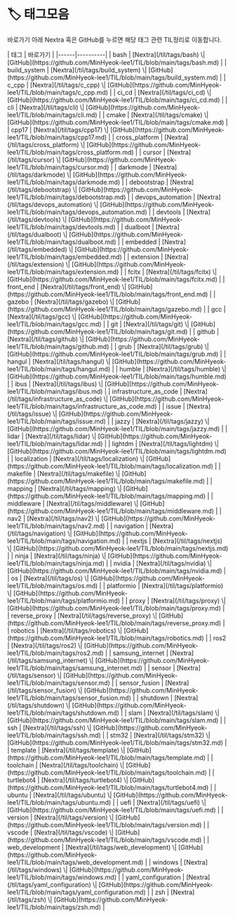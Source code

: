 
# 🏷️ 태그모음
바로가기 아래 Nextra 혹은 GitHub를 누르면 해당 태그 관련 TIL정리로 이동합니다.

<LabelIcons />
| 태그  | 바로가기 |
|------|----------|
| bash | [Nextra](/til/tags/bash) \| [GitHub](https://github.com/MinHyeok-lee1/TIL/blob/main/tags/bash.md) |
| build_system | [Nextra](/til/tags/build_system) \| [GitHub](https://github.com/MinHyeok-lee1/TIL/blob/main/tags/build_system.md) |
| c_cpp | [Nextra](/til/tags/c_cpp) \| [GitHub](https://github.com/MinHyeok-lee1/TIL/blob/main/tags/c_cpp.md) |
| ci_cd | [Nextra](/til/tags/ci_cd) \| [GitHub](https://github.com/MinHyeok-lee1/TIL/blob/main/tags/ci_cd.md) |
| cli | [Nextra](/til/tags/cli) \| [GitHub](https://github.com/MinHyeok-lee1/TIL/blob/main/tags/cli.md) |
| cmake | [Nextra](/til/tags/cmake) \| [GitHub](https://github.com/MinHyeok-lee1/TIL/blob/main/tags/cmake.md) |
| cpp17 | [Nextra](/til/tags/cpp17) \| [GitHub](https://github.com/MinHyeok-lee1/TIL/blob/main/tags/cpp17.md) |
| cross_platform | [Nextra](/til/tags/cross_platform) \| [GitHub](https://github.com/MinHyeok-lee1/TIL/blob/main/tags/cross_platform.md) |
| cursor | [Nextra](/til/tags/cursor) \| [GitHub](https://github.com/MinHyeok-lee1/TIL/blob/main/tags/cursor.md) |
| darkmode | [Nextra](/til/tags/darkmode) \| [GitHub](https://github.com/MinHyeok-lee1/TIL/blob/main/tags/darkmode.md) |
| debootstrap | [Nextra](/til/tags/debootstrap) \| [GitHub](https://github.com/MinHyeok-lee1/TIL/blob/main/tags/debootstrap.md) |
| devops_automation | [Nextra](/til/tags/devops_automation) \| [GitHub](https://github.com/MinHyeok-lee1/TIL/blob/main/tags/devops_automation.md) |
| devtools | [Nextra](/til/tags/devtools) \| [GitHub](https://github.com/MinHyeok-lee1/TIL/blob/main/tags/devtools.md) |
| dualboot | [Nextra](/til/tags/dualboot) \| [GitHub](https://github.com/MinHyeok-lee1/TIL/blob/main/tags/dualboot.md) |
| embedded | [Nextra](/til/tags/embedded) \| [GitHub](https://github.com/MinHyeok-lee1/TIL/blob/main/tags/embedded.md) |
| extension | [Nextra](/til/tags/extension) \| [GitHub](https://github.com/MinHyeok-lee1/TIL/blob/main/tags/extension.md) |
| fcitx | [Nextra](/til/tags/fcitx) \| [GitHub](https://github.com/MinHyeok-lee1/TIL/blob/main/tags/fcitx.md) |
| front_end | [Nextra](/til/tags/front_end) \| [GitHub](https://github.com/MinHyeok-lee1/TIL/blob/main/tags/front_end.md) |
| gazebo | [Nextra](/til/tags/gazebo) \| [GitHub](https://github.com/MinHyeok-lee1/TIL/blob/main/tags/gazebo.md) |
| gcc | [Nextra](/til/tags/gcc) \| [GitHub](https://github.com/MinHyeok-lee1/TIL/blob/main/tags/gcc.md) |
| git | [Nextra](/til/tags/git) \| [GitHub](https://github.com/MinHyeok-lee1/TIL/blob/main/tags/git.md) |
| github | [Nextra](/til/tags/github) \| [GitHub](https://github.com/MinHyeok-lee1/TIL/blob/main/tags/github.md) |
| grub | [Nextra](/til/tags/grub) \| [GitHub](https://github.com/MinHyeok-lee1/TIL/blob/main/tags/grub.md) |
| hangul | [Nextra](/til/tags/hangul) \| [GitHub](https://github.com/MinHyeok-lee1/TIL/blob/main/tags/hangul.md) |
| humble | [Nextra](/til/tags/humble) \| [GitHub](https://github.com/MinHyeok-lee1/TIL/blob/main/tags/humble.md) |
| ibus | [Nextra](/til/tags/ibus) \| [GitHub](https://github.com/MinHyeok-lee1/TIL/blob/main/tags/ibus.md) |
| infrastructure_as_code | [Nextra](/til/tags/infrastructure_as_code) \| [GitHub](https://github.com/MinHyeok-lee1/TIL/blob/main/tags/infrastructure_as_code.md) |
| issue | [Nextra](/til/tags/issue) \| [GitHub](https://github.com/MinHyeok-lee1/TIL/blob/main/tags/issue.md) |
| jazzy | [Nextra](/til/tags/jazzy) \| [GitHub](https://github.com/MinHyeok-lee1/TIL/blob/main/tags/jazzy.md) |
| lidar | [Nextra](/til/tags/lidar) \| [GitHub](https://github.com/MinHyeok-lee1/TIL/blob/main/tags/lidar.md) |
| lightdm | [Nextra](/til/tags/lightdm) \| [GitHub](https://github.com/MinHyeok-lee1/TIL/blob/main/tags/lightdm.md) |
| localization | [Nextra](/til/tags/localization) \| [GitHub](https://github.com/MinHyeok-lee1/TIL/blob/main/tags/localization.md) |
| makefile | [Nextra](/til/tags/makefile) \| [GitHub](https://github.com/MinHyeok-lee1/TIL/blob/main/tags/makefile.md) |
| mapping | [Nextra](/til/tags/mapping) \| [GitHub](https://github.com/MinHyeok-lee1/TIL/blob/main/tags/mapping.md) |
| middleware | [Nextra](/til/tags/middleware) \| [GitHub](https://github.com/MinHyeok-lee1/TIL/blob/main/tags/middleware.md) |
| nav2 | [Nextra](/til/tags/nav2) \| [GitHub](https://github.com/MinHyeok-lee1/TIL/blob/main/tags/nav2.md) |
| navigation | [Nextra](/til/tags/navigation) \| [GitHub](https://github.com/MinHyeok-lee1/TIL/blob/main/tags/navigation.md) |
| nextjs | [Nextra](/til/tags/nextjs) \| [GitHub](https://github.com/MinHyeok-lee1/TIL/blob/main/tags/nextjs.md) |
| ninja | [Nextra](/til/tags/ninja) \| [GitHub](https://github.com/MinHyeok-lee1/TIL/blob/main/tags/ninja.md) |
| nvidia | [Nextra](/til/tags/nvidia) \| [GitHub](https://github.com/MinHyeok-lee1/TIL/blob/main/tags/nvidia.md) |
| os | [Nextra](/til/tags/os) \| [GitHub](https://github.com/MinHyeok-lee1/TIL/blob/main/tags/os.md) |
| platformio | [Nextra](/til/tags/platformio) \| [GitHub](https://github.com/MinHyeok-lee1/TIL/blob/main/tags/platformio.md) |
| proxy | [Nextra](/til/tags/proxy) \| [GitHub](https://github.com/MinHyeok-lee1/TIL/blob/main/tags/proxy.md) |
| reverse_proxy | [Nextra](/til/tags/reverse_proxy) \| [GitHub](https://github.com/MinHyeok-lee1/TIL/blob/main/tags/reverse_proxy.md) |
| robotics | [Nextra](/til/tags/robotics) \| [GitHub](https://github.com/MinHyeok-lee1/TIL/blob/main/tags/robotics.md) |
| ros2 | [Nextra](/til/tags/ros2) \| [GitHub](https://github.com/MinHyeok-lee1/TIL/blob/main/tags/ros2.md) |
| samsung_internet | [Nextra](/til/tags/samsung_internet) \| [GitHub](https://github.com/MinHyeok-lee1/TIL/blob/main/tags/samsung_internet.md) |
| sensor | [Nextra](/til/tags/sensor) \| [GitHub](https://github.com/MinHyeok-lee1/TIL/blob/main/tags/sensor.md) |
| sensor_fusion | [Nextra](/til/tags/sensor_fusion) \| [GitHub](https://github.com/MinHyeok-lee1/TIL/blob/main/tags/sensor_fusion.md) |
| shutdown | [Nextra](/til/tags/shutdown) \| [GitHub](https://github.com/MinHyeok-lee1/TIL/blob/main/tags/shutdown.md) |
| slam | [Nextra](/til/tags/slam) \| [GitHub](https://github.com/MinHyeok-lee1/TIL/blob/main/tags/slam.md) |
| ssh | [Nextra](/til/tags/ssh) \| [GitHub](https://github.com/MinHyeok-lee1/TIL/blob/main/tags/ssh.md) |
| stm32 | [Nextra](/til/tags/stm32) \| [GitHub](https://github.com/MinHyeok-lee1/TIL/blob/main/tags/stm32.md) |
| template | [Nextra](/til/tags/template) \| [GitHub](https://github.com/MinHyeok-lee1/TIL/blob/main/tags/template.md) |
| toolchain | [Nextra](/til/tags/toolchain) \| [GitHub](https://github.com/MinHyeok-lee1/TIL/blob/main/tags/toolchain.md) |
| turtlebot4 | [Nextra](/til/tags/turtlebot4) \| [GitHub](https://github.com/MinHyeok-lee1/TIL/blob/main/tags/turtlebot4.md) |
| ubuntu | [Nextra](/til/tags/ubuntu) \| [GitHub](https://github.com/MinHyeok-lee1/TIL/blob/main/tags/ubuntu.md) |
| uefi | [Nextra](/til/tags/uefi) \| [GitHub](https://github.com/MinHyeok-lee1/TIL/blob/main/tags/uefi.md) |
| version | [Nextra](/til/tags/version) \| [GitHub](https://github.com/MinHyeok-lee1/TIL/blob/main/tags/version.md) |
| vscode | [Nextra](/til/tags/vscode) \| [GitHub](https://github.com/MinHyeok-lee1/TIL/blob/main/tags/vscode.md) |
| web_development | [Nextra](/til/tags/web_development) \| [GitHub](https://github.com/MinHyeok-lee1/TIL/blob/main/tags/web_development.md) |
| windows | [Nextra](/til/tags/windows) \| [GitHub](https://github.com/MinHyeok-lee1/TIL/blob/main/tags/windows.md) |
| yaml_configuration | [Nextra](/til/tags/yaml_configuration) \| [GitHub](https://github.com/MinHyeok-lee1/TIL/blob/main/tags/yaml_configuration.md) |
| zsh | [Nextra](/til/tags/zsh) \| [GitHub](https://github.com/MinHyeok-lee1/TIL/blob/main/tags/zsh.md) |
